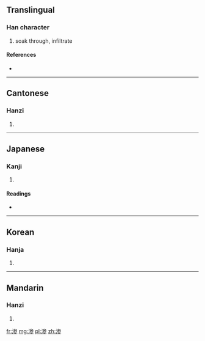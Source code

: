 {{also|滲}}
==Translingual==

===Han character===
{{Han char|rn=85|rad=水|as=08|sn=11|four=|canj=水戈大竹 (EIKH)}}

# soak through, infiltrate

====References====
* {{Han ref|kx=0633.371|hdz=31665.050|uh=6E17|ud=28183}}

----

==Cantonese==

===Hanzi===
{{yue-hanzi|jyut=|y=sam3|tra=滲}}

# {{defn|Cantonese|sort=水08}}

----

==Japanese==

===Kanji===
{{ja-kanji|grade=|rs=水08}}

# {{defn|Japanese|sort=水08}}

====Readings====
* {{ja-readings|on=[[しん]] (shin)|kun=[[しみる]] (shimiru)}}

----

==Korean==

===Hanja===
{{ko-hanja|hangeul=참|eumhun=|rv=cham|mr=ch'am|y=cham}}

# {{defn|Korean|sort=水08}}

----

==Mandarin==

===Hanzi===
{{cmn-hanzi|tra=滲|pin=[[shèn]] ([[shen4]])|wg=shen<sup>4</sup>}}

# {{defn|Mandarin|sort=水08}}

[[fr:渗]]
[[mg:渗]]
[[pl:渗]]
[[zh:渗]]